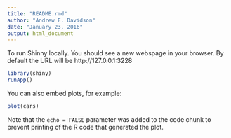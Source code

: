 ```yaml
---
title: "README.rmd"
author: "Andrew E. Davidson"
date: "January 23, 2016"
output: html_document
---
```


To run Shinny locally. You should see a new webspage in your browser. By default the URL will be http://127.0.0.1:3228

```r
library(shiny)
runApp()
```

You can also embed plots, for example:

```r
plot(cars)
```

Note that the `echo = FALSE` parameter was added to the code chunk to prevent printing of the R code that generated the plot.

